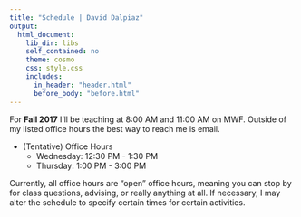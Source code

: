 ```yaml
---
title: "Schedule | David Dalpiaz"
output:
  html_document:
    lib_dir: libs
    self_contained: no
    theme: cosmo
    css: style.css
    includes:
      in_header: "header.html"
      before_body: "before.html"
---
```


For **Fall 2017** I'll be teaching at 8:00 AM and 11:00 AM on MWF. Outside of my listed office hours the best way to reach me is email.

- (Tentative) Office Hours
    - Wednesday: 12:30 PM - 1:30 PM
    - Thursday: 1:00 PM - 3:00 PM

Currently, all office hours are "open" office hours, meaning you can stop by for class questions, advising, or really anything at all. If necessary, I may alter the schedule to specify certain times for certain activities.